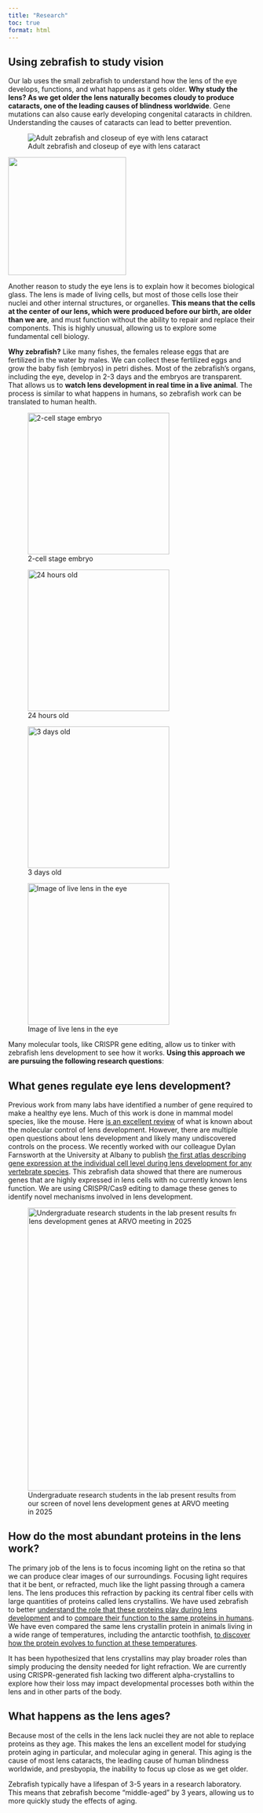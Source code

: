 ```yaml
---
title: "Research"
toc: true
format: html
---
```

## Using zebrafish to study vision
Our lab uses the small zebrafish to understand how the lens of the eye develops, functions, and what happens as it gets older. **Why study the lens? As we get older the lens naturally becomes cloudy to produce cataracts, one of the leading causes of blindness worldwide**. Gene mutations can also cause early developing congenital cataracts in children. Understanding the causes of cataracts can lead to better prevention.\

::: {layout-ncol=2}
![Adult zebrafish and closeup of eye with lens cataract](media/adult_fish.png)

![](media/eye cataract.jpg){width=2.5in}
:::


Another reason to study the eye lens is to explain how it becomes biological glass. The lens is made of living cells, but most of those cells lose their nuclei and other internal structures, or organelles. **This means that the cells at the center of our lens, which were produced before our birth, are older than we are**, and must function without the ability to repair and replace their components. This is highly unusual, allowing us to explore some fundamental cell biology.\


**Why zebrafish?** Like many fishes, the females release eggs that are fertilized in the water by males. We can collect these fertilized eggs and grow the baby fish (embryos) in petri dishes. Most of the zebrafish's organs, including the eye, develop in 2-3 days and the embryos are transparent. That allows us to **watch lens development in real time in a live animal**. The process is similar to what happens in humans, so zebrafish work can be translated to human health. 

::: {layout="[[1,1], [1,1]]"}
![2-cell stage embryo](media/2 cell stage.jpg){width=3in}

![24 hours old](media/24 hours.jpg){width=3in}

![3 days old](media/3 day fish.jpg){width=3in}

![Image of live lens in the eye](media/3 day eye.jpg){width=3in}
:::


Many molecular tools, like CRISPR gene editing, allow us to tinker with zebrafish lens development to see how it works. **Using this approach we are pursuing the following research questions**:

## What genes regulate eye lens development? 
Previous work from many labs have identified a number of gene required to make a healthy eye lens. Much of this work is done in mammal model species, like the mouse. Here [is an excellent review](https://www.cell.com/trends/genetics/abstract/S0168-9525(17)30133-6) of what is known about the molecular control of lens development. However, there are multiple open questions about lens development and likely many undiscovered controls on the process. We recently worked with our colleague Dylan Farnsworth at the University at Albany to publish [the first atlas describing gene expression at the individual cell level during lens development for any vertebrate species](https://pubmed.ncbi.nlm.nih.gov/33705730/). This zebrafish data showed that there are numerous genes that are highly expressed in lens cells with no currently known lens function. We are using CRISPR/Cas9 editing to damage these genes to identify novel mechanisms involved in lens development.

![Undergraduate research students in the lab present results from our screen of novel lens development genes at ARVO meeting in 2025](media/arvo 25.jpg){width=6in}

## How do the most abundant proteins in the lens work?
The primary job of the lens is to focus incoming light on the retina so that we can produce clear images of our surroundings. Focusing light requires that it be bent, or refracted, much like the light passing through a camera lens. The lens produces this refraction by packing its central fiber cells with large quantities of proteins called lens crystallins. We have used zebrafish to better [understand the role that these proteins play during lens development](https://pubmed.ncbi.nlm.nih.gov/36572168/) and to [compare their function to the same proteins in humans](http://www.molvis.org/molvis/v11/a10/). We have even compared the same lens crystallin protein in animals living in a wide range of temperatures, including the antarctic toothfish, [to discover how the protein evolves to function at these temperatures](https://pubmed.ncbi.nlm.nih.gov/22479631/).\

It has been hypothesized that lens crystallins may play broader roles than simply producing the density needed for light refraction. We are currently using CRISPR-generated fish lacking two different alpha-crystallins to explore how their loss may impact developmental processes both within the lens and in other parts of the body.

## What happens as the lens ages?
Because most of the cells in the lens lack nuclei they are not able to replace proteins as they age. This makes the lens an excellent model for studying protein aging in particular, and molecular aging in general. This aging is the cause of most lens cataracts, the leading cause of human blindness worldwide, and presbyopia, the inability to focus up close as we get older.

Zebrafish typically have a lifespan of 3-5 years in a research laboratory. This means that zebrafish become "middle-aged" by 3 years, allowing us to more quickly study the effects of aging.
